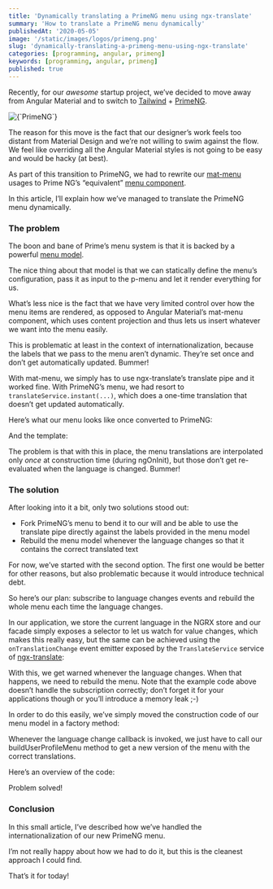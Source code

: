 ```yaml
---
title: 'Dynamically translating a PrimeNG menu using ngx-translate'
summary: 'How to translate a PrimeNG menu dynamically'
publishedAt: '2020-05-05'
image: '/static/images/logos/primeng.png'
slug: 'dynamically-translating-a-primeng-menu-using-ngx-translate'
categories: [programming, angular, primeng]
keywords: [programming, angular, primeng]
published: true
---
```


Recently, for our _awesome_ startup project, we’ve decided to move away from Angular Material and to switch to [Tailwind](https://tailwindcss.com/) + [PrimeNG](https://www.primefaces.org/primeng/).

<BlogPostCenteredContent>
  <Image
    alt={`PrimeNG`}
    src={`/static/images/logos/primeng.png`}
    width={400}
    height={400}
    priority
  />
</BlogPostCenteredContent>

The reason for this move is the fact that our designer’s work feels too distant from Material Design and we’re not willing to swim against the flow. We feel like overriding all the Angular Material styles is not going to be easy and would be hacky (at best).

As part of this transition to PrimeNG, we had to rewrite our [mat-menu](https://material.angular.io/components/menu/overview) usages to Prime NG’s “equivalent” [menu component](https://www.primefaces.org/primeng/showcase/#/menu).

In this article, I’ll explain how we’ve managed to translate the PrimeNG menu dynamically.

### The problem

The boon and bane of Prime’s menu system is that it is backed by a powerful [menu model](https://www.primefaces.org/primeng/showcase/#/menumodel).

The nice thing about that model is that we can statically define the menu’s configuration, pass it as input to the p-menu and let it render everything for us.

What’s less nice is the fact that we have very limited control over how the menu items are rendered, as opposed to Angular Material’s mat-menu component, which uses content projection and thus lets us insert whatever we want into the menu easily.

This is problematic at least in the context of internationalization, because the labels that we pass to the menu aren’t dynamic. They’re set once and don’t get automatically updated. Bummer!

With mat-menu, we simply has to use ngx-translate’s translate pipe and it worked fine. With PrimeNG’s menu, we had resort to `translateService.instant(...)`, which does a one-time translation that doesn’t get updated automatically.

Here’s what our menu looks like once converted to PrimeNG:

<Gist gistLink="dsebastien/64810d0e4df6f634bd321a109f373707" />

And the template:

<Gist gistLink="dsebastien/4bd62f149bce848e7b57b4d5b6f68d24" />

The problem is that with this in place, the menu translations are interpolated only _once_ at construction time (during ngOnInit), but those don’t get re-evaluated when the language is changed. Bummer!

### The solution

After looking into it a bit, only two solutions stood out:

- Fork PrimeNG’s menu to bend it to our will and be able to use the translate pipe directly against the labels provided in the menu model
- Rebuild the menu model whenever the language changes so that it contains the correct translated text

For now, we’ve started with the second option. The first one would be better for other reasons, but also problematic because it would introduce technical debt.

So here’s our plan: subscribe to language changes events and rebuild the whole menu each time the language changes.

In our application, we store the current language in the NGRX store and our facade simply exposes a selector to let us watch for value changes, which makes this really easy, but the same can be achieved using the `onTranslationChange` event emitter exposed by the `TranslateService` service of [ngx-translate](https://github.com/ngx-translate/core):

<Gist gistLink="dsebastien/49a7e4e772ea0a682f9c5298e896693f" />

With this, we get warned whenever the language changes. When that happens, we need to rebuild the menu. Note that the example code above doesn’t handle the subscription correctly; don’t forget it for your applications though or you’ll introduce a memory leak ;-)

In order to do this easily, we’ve simply moved the construction code of our menu model in a factory method:

<Gist gistLink="dsebastien/8ce74a93f45f66877502e28a1676d0b4" />

Whenever the language change callback is invoked, we just have to call our buildUserProfileMenu method to get a new version of the menu with the correct translations.

Here’s an overview of the code:

<Gist gistLink="dsebastien/c9030116cd4fd2d68c6d1bc3b4645055" />

Problem solved!

### Conclusion

In this small article, I’ve described how we’ve handled the internationalization of our new PrimeNG menu.

I’m not really happy about how we had to do it, but this is the cleanest approach I could find.

That’s it for today!

<BlogPostSignature />
